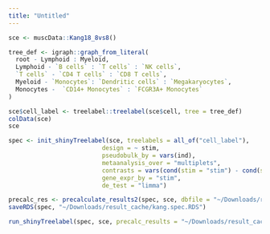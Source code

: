 ```yaml
---
title: "Untitled"
---
```





```r
sce <- muscData::Kang18_8vs8()
```

```r
tree_def <- igraph::graph_from_literal(
  root - Lymphoid : Myeloid,
  Lymphoid - `B cells` : `T cells` : `NK cells`,
  `T cells` - `CD4 T cells` : `CD8 T cells`,
  Myeloid - `Monocytes`: `Dendritic cells` : `Megakaryocytes`,
  Monocytes -  `CD14+ Monocytes` : `FCGR3A+ Monocytes`
)

sce$cell_label <- treelabel::treelabel(sce$cell, tree = tree_def)
colData(sce)
sce
```


```r
spec <- init_shinyTreelabel(sce, treelabels = all_of("cell_label"),
                          design = ~ stim,
                          pseudobulk_by = vars(ind),
                          metaanalysis_over = "multiplets",
                          contrasts = vars(cond(stim = "stim") - cond(stim = "ctrl")),
                          gene_expr_by = "stim",
                          de_test = "limma")
```


```r
precalc_res <- precalculate_results2(spec, sce, dbfile = "~/Downloads/result_cache/kang.duckdb", output = c("de", "da"))
saveRDS(spec, "~/Downloads/result_cache/kang.spec.RDS")
```

```r
run_shinyTreelabel(spec, sce, precalc_results = "~/Downloads/result_cache/kang.duckdb")
```





